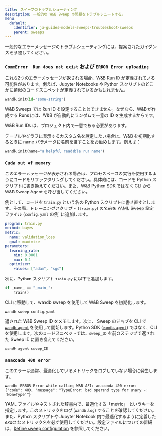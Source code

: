 ```yaml
---
title: スイープのトラブルシューティング
description: 一般的な W&B Sweep の問題をトラブルシュートする。
menu:
  default:
    identifier: ja-guides-models-sweeps-troubleshoot-sweeps
    parent: sweeps
---
```


一般的なエラーメッセージのトラブルシューティングには、提案されたガイダンスを参照してください。

### `CommError, Run does not exist` および `ERROR Error uploading`

これら2つのエラーメッセージが返される場合、W&B Run ID が定義されている可能性があります。例えば、Jupyter Notebooks や Python スクリプトのどこかに類似のコードスニペットが定義されているかもしれません。

```python
wandb.init(id="some-string")
```

W&B Sweeps では Run ID を設定することはできません。なぜなら、W&B が作成する Runs には、W&B が自動的にランダムで一意の ID を生成するからです。

W&B Run IDs は、プロジェクト内で一意である必要があります。

テーブルやグラフに表示するカスタム名を設定したい場合は、W&B を初期化するときに name パラメータに名前を渡すことをお勧めします。例えば：

```python
wandb.init(name="a helpful readable run name")
```

### `Cuda out of memory`

このエラーメッセージが表示される場合は、プロセスベースの実行を使用するようにコードをリファクタリングしてください。具体的には、コードを Python スクリプトに書き換えてください。また、W&B Python SDK ではなく CLI から W&B Sweep Agent を呼び出してください。

例として、コードを `train.py` という名の Python スクリプトに書き直すとします。その際、トレーニングスクリプト (`train.py`) の名前を YAML Sweep 設定ファイル (`config.yaml` の例) に追加します。

```yaml
program: train.py
method: bayes
metric:
  name: validation_loss
  goal: maximize
parameters:
  learning_rate:
    min: 0.0001
    max: 0.1
  optimizer:
    values: ["adam", "sgd"]
```

次に、Python スクリプト `train.py` に以下を追加します。

```python
if _name_ == "_main_":
    train()
```

CLI に移動して、wandb sweep を使用して W&B Sweep を初期化します。

```shell
wandb sweep config.yaml
```

返された W&B Sweep ID をメモします。次に、 Sweep のジョブを CLI で [`wandb agent`](/ja/ref/cli/wandb-agent) を使用して開始します。Python SDK ([`wandb.agent`](/ja/ref/python/agent)) ではなく、CLI を使用します。次のコードスニペットでは、`sweep_ID` を前のステップで返された Sweep ID に置き換えてください。

```shell
wandb agent sweep_ID
```

### `anaconda 400 error`

このエラーは通常、最適化しているメトリックをログしていない場合に発生します。

```shell
wandb: ERROR Error while calling W&B API: anaconda 400 error: 
{"code": 400, "message": "TypeError: bad operand type for unary -: 'NoneType'"}
```

YAML ファイルやネストされた辞書内で、最適化する「metric」 というキーを指定します。このメトリックをログ (`wandb.log`) することを確認してください。また、Python スクリプトや Jupyter Notebook 内で最適化するように定義した _exact_ なメトリック名を必ず使用してください。設定ファイルについての詳細は、[Define sweep configuration](/ja/guides/models/sweeps/define-sweep-configuration/) を参照してください。
